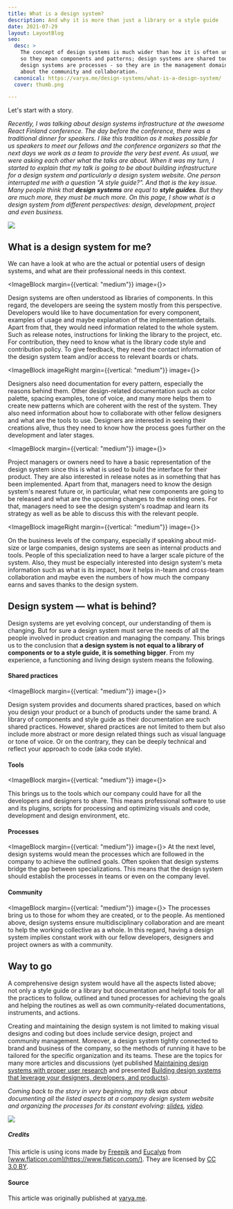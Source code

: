 ```yaml
---
title: What is a design system?
description: And why it is more than just a library or a style guide
date: 2021-07-29
layout: LayoutBlog
seo:
  desc: >
    The concept of design systems is much wider than how it is often understood. Design systems are shared practices -
    so they mean components and patterns; design systems are shared tools - so they mean automations and optimizations;
    design systems are processes - so they are in the management domain; and design systems are people - so they are
    about the community and collaboration.
  canonical: https://varya.me/design-systems/what-is-a-design-system/
  cover: thumb.png

---
```



Let's start with a story.

<i>

Recently, I was talking about design systems infrastructure at the awesome React Finland conference. The day before the
conference, there was a traditional dinner for speakers. I like this tradition as it makes possible for us speakers to
meet our fellows and the conference organizers so that the next days we work as a team to provide the very best event. As
usual, we were asking each other what the talks are about. When it was my turn, I started to explain that my talk is
going to be about building infrastructure for a design system and particularly a design system website. One person
interrupted me with a question "A style guide?". And that is the key issue. Many people think that **design systems**
are
equal to **style guides**. But they are much more, they must be much more. On this page, I show what is a design system from
different perspectives: design, development, project and even business.

</i>

![](./thumb.png)

## What is a design system for me?

We can have a look at who are the actual or potential users of design systems, and what are their professional needs in
this context.

<ImageBlock margin={{vertical: "medium"}} image={<ProjectRoles role="developer" />}>

Design systems are often understood as libraries of components. In this regard, the developers are seeing the system
mostly from this perspective. Developers would like to have documentation for every component, examples of usage and
maybe explanation of the implementation details. Apart from that, they would need information related to the whole
system. Such as release notes, instructions for linking the library to the project, etc. For contribution, they need to
know what is the library code style and contribution policy. To give feedback, they need the contact information of the design system team and/or access to relevant boards or chats.

</ImageBlock>

<ImageBlock imageRight margin={{vertical: "medium"}} image={<ProjectRoles role="designer" />}>

Designers also need documentation for every pattern, especially the reasons behind them. Other design-related
documentation such as color palette, spacing examples, tone of voice, and many more helps them to create new patterns
which are coherent with the rest of the system. They also need information about how to collaborate with other fellow
designers and what are the tools to use. Designers are interested in seeing their creations alive, thus they
need to know how the process goes further on the development and later stages.

</ImageBlock>

<ImageBlock margin={{vertical: "medium"}} image={<ProjectRoles role="owner" />}>

Project managers or owners need to have a basic representation of the design system since this is what is used to build the
interface for their product. They are also interested in release notes as in something that has been implemented. Apart from that, managers need to know the design system's nearest future or, in particular, what new components are going to be
released and what are the upcoming changes to the existing ones. For that, managers need to see the design system's
roadmap and learn its strategy as well as be able to discuss this with the relevant people.

</ImageBlock>

<ImageBlock imageRight margin={{vertical: "medium"}} image={<ProjectRoles role="business" />}>

On the business levels of the company, especially if speaking about mid-size or large companies, design systems are seen
as internal products and tools. People of this specialization need to have a larger scale picture of the system.
Also, they must be especially interested into design system's meta information such as what is its impact, how it helps
in-team and cross-team collaboration and maybe even the numbers of how much the company earns and saves thanks to the
design system.

</ImageBlock>

## Design system — what is behind?

Design systems are yet evolving concept, our understanding of them is changing. But for sure a design system must serve the
needs of all the people involved in product creation and managing the company. This brings us to the conclusion that **a design
system is not equal to a library of components or to a style guide, it is something bigger**. From my experience, a
functioning and living design system means the following.

#### Shared practices

<ImageBlock margin={{vertical: "medium"}} image={<DsAspects aspect="shared-practices"/>}>

Design system provides and documents shared practices, based on which you design your product or a bunch of products under
the same brand. A library of components and style guide as their documentation are such shared practices. However,
shared practices are not limited to them but also include more abstract or more design related things such as visual
language or tone of voice. Or on the contrary, they can be deeply technical and reflect your approach to code (aka code
style).

</ImageBlock>

#### Tools

<ImageBlock margin={{vertical: "medium"}} image={<DsAspects aspect="tools"/>}>

This brings us to the tools which our company could have for all the developers and designers to share. This means
professional software to use and its plugins, scripts for processing and optimizing visuals and code, development and
design environment, etc.

</ImageBlock>

#### Processes

<ImageBlock margin={{vertical: "medium"}} image={<DsAspects aspect="processes"/>}>
At the next level, design systems would mean the processes which are followed in the company to achieve the outlined
goals. Often spoken that design systems bridge the gap between specializations. This means that the design system should
establish the processes in teams or even on the company level.

</ImageBlock>

#### Community

<ImageBlock margin={{vertical: "medium"}} image={<DsAspects aspect="community"/>}>
The processes bring us to those for whom they are created, or to the people. As mentioned above, design systems ensure multidisciplinary collaboration and are meant to help the working collective as a whole. In this regard, having a design
system implies constant work with our fellow developers, designers and project owners as with a community.

</ImageBlock>

## Way to go

A comprehensive design system would have all the aspects listed above; not only a style guide or a library but
documentation and helpful tools for all the practices to follow, outlined and tuned processes for achieving the goals and
helping the routines as well as own community-related documentations, instruments, and actions.

Creating and maintaining the design system is not limited to making visual designs and coding but does include service
design, project and community management. Moreover, a design system tightly connected to brand and business of the company, so the
methods of running it have to be tailored for the specific organization and its teams. These are the topics for
many more articles and discussions (yet published [Maintaining design systems with proper user
research](https://medium.com/elisa-design/maintaining-design-systems-with-user-research-3ba5feafc336) and presented
[Building design systems that leverage your designers, developers, and
products](http://varya.me/design-systems-thinking/)).

<i>

Coming back to the story in very beginning, my talk was about documenting all the listed aspects at a company design
system website and organizing the processes for its constant evolving: [slides](https://varya.me/react-finland-2019/),
[video](https://youtu.be/gDkUpx0dVc0?t=9993).

</i>

![](./ds-infrastructure.png)

##### Credits

This article is using icons made by [Freepik](https://www.freepik.com/) and
[Eucalyp](https://creativemarket.com/eucalyp) from [www.flaticon.com](https://www.flaticon.com/).
They are licensed by
[CC 3.0 BY](http://creativecommons.org/licenses/by/3.0/).

#### Source
This article was originally published at [varya.me](https://varya.me/design-systems/what-is-a-design-system/).